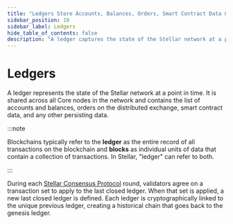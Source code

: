 ```yaml
---
title: "Ledgers Store Accounts, Balances, Orders, Smart Contract Data & More"
sidebar_position: 10
sidebar_label: Ledgers
hide_table_of_contents: false
description: "A ledger captures the state of the Stellar network at a point in time, storing accounts, balances, orders, smart contract data, and other persistent information."
---
```



# Ledgers

A ledger represents the state of the Stellar network at a point in time. It is shared across all Core nodes in the network and contains the list of accounts and balances, orders on the distributed exchange, smart contract data, and any other persisting data.

:::note

Blockchains typically refer to the **ledger** as the entire record of all transactions on the blockchain and **blocks** as individual units of data that contain a collection of transactions. In Stellar, "ledger" can refer to both.

:::

During each [Stellar Consensus Protocol](../../stellar-consensus-protocol.mdx) round, validators agree on a transaction set to apply to the last closed ledger. When that set is applied, a new last closed ledger is defined. Each ledger is cryptographically linked to the unique previous ledger, creating a historical chain that goes back to the genesis ledger.

<DocCardList />
